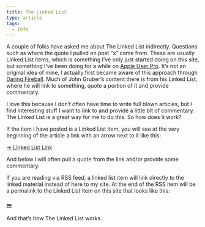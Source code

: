 ```yaml
---
title: The Linked List
type: article
tags:
  - Info
---
```


A couple of folks have asked me about The Linked List indirectly. Questions such as where the quote I pulled on post “x” came from. These are usually Linked List items, which is something I’ve only just started doing on this site, but something I’ve been doing for a while on [Apple User Pro](http://appleuserpro.com). It’s not an original idea of mine, I actually first became aware of this approach through [Daring Fireball](http://daringfireball.net/). Much of John Gruber’s content there is from his Linked List, where he will link to something, quote a portion of it and provide commentary.

I love this because I don’t often have time to write full blown articles, but I find interesting stuff I want to link to and provide a little bit of commentary. The Linked List is a great way for me to do this. So how does it work?

If the item I have posted is a Linked List item, you will see at the very beginning of the article a link with an arrow next to it like this:

[→ Linked List Link](#)

And below I will often pull a quote from the link and/or provide some commentary.

If you are reading via RSS feed, a linked list item will link directly to the linked material instead of here to my site. At the end of the RSS item will be a permalink to the Linked List item on this site that looks like this:

#### [∞](#)

And that’s how The Linked List works.
